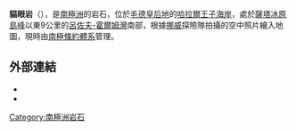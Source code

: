 {{coord|69|46|S|37|31|E|source:GNIS|display=title}}

'''貓眼岩'''（{{lang-nn|Kattaugo}}），是[[南極洲|南極洲]]的岩石，位於[[毛德皇后地|毛德皇后地]]的[[哈拉爾王子海岸|哈拉爾王子海岸]]，處於[[薩塔冰原島峰|薩塔冰原島峰]]以東9公里的[[呂佐夫-霍爾姆灣|呂佐夫-霍爾姆灣]]南部，根據[[挪威|挪威]]探險隊拍攝的空中照片繪入地圖，現時由[[南極條約體系|南極條約體系]]管理。

==外部連結==
*{{cite gnis | type = antarid | id = 7789| name = Kattaugo Rocks| accessdate = 2013-04-14}}
*{{usgs-gazetteer|id=7789}}

{{Antarctica-geo-stub}}
[[Category:南極洲岩石|Category:南極洲岩石]]